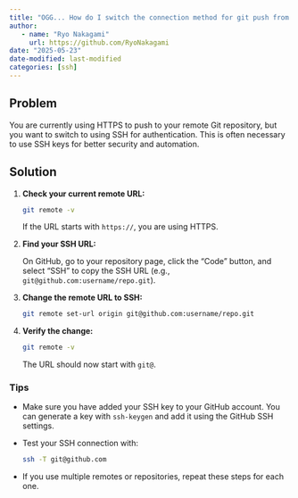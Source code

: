 ```yaml
---
title: "OGG... How do I switch the connection method for git push from HTTPS to SSH??"
author: 
   - name: "Ryo Nakagami"
     url: https://github.com/RyoNakagami
date: "2025-05-23"
date-modified: last-modified
categories: [ssh]
---
```



## Problem

You are currently using HTTPS to push to your remote Git repository, but you want to switch to using SSH for authentication. This is often necessary to use SSH keys for better security and automation.

## Solution

1. **Check your current remote URL:**

   ```bash
   git remote -v
   ```

   If the URL starts with `https://`, you are using HTTPS.

2. **Find your SSH URL:**

   On GitHub, go to your repository page, click the "Code" button, and select "SSH" to copy the SSH URL (e.g., `git@github.com:username/repo.git`).

3. **Change the remote URL to SSH:**

   ```bash
   git remote set-url origin git@github.com:username/repo.git
   ```

4. **Verify the change:**

   ```bash
   git remote -v
   ```

   The URL should now start with `git@`.

### Tips

- Make sure you have added your SSH key to your GitHub account. You can generate a key with `ssh-keygen` and add it using the GitHub SSH settings.
- Test your SSH connection with:

  ```bash
  ssh -T git@github.com
  ```

- If you use multiple remotes or repositories, repeat these steps for each one.
